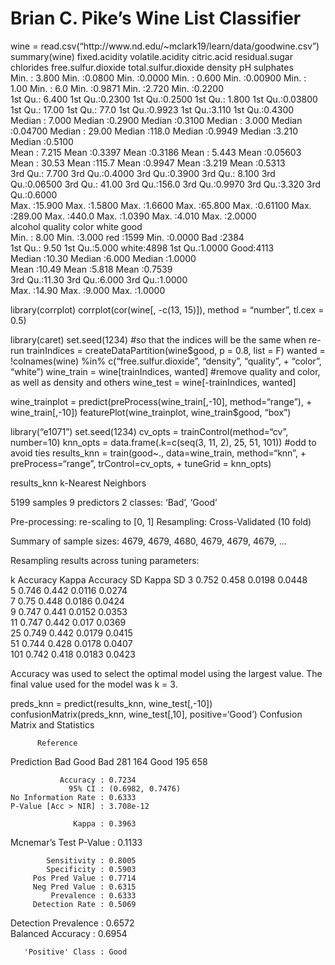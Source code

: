 Brian C. Pike's Wine List Classifier
========================================================

wine = read.csv("http://www.nd.edu/~mclark19/learn/data/goodwine.csv")
summary(wine)
 fixed.acidity    volatile.acidity  citric.acid     residual.sugar     chlorides       free.sulfur.dioxide total.sulfur.dioxide    density             pH          sulphates     
 Min.   : 3.800   Min.   :0.0800   Min.   :0.0000   Min.   : 0.600   Min.   :0.00900   Min.   :  1.00      Min.   :  6.0        Min.   :0.9871   Min.   :2.720   Min.   :0.2200  
 1st Qu.: 6.400   1st Qu.:0.2300   1st Qu.:0.2500   1st Qu.: 1.800   1st Qu.:0.03800   1st Qu.: 17.00      1st Qu.: 77.0        1st Qu.:0.9923   1st Qu.:3.110   1st Qu.:0.4300  
 Median : 7.000   Median :0.2900   Median :0.3100   Median : 3.000   Median :0.04700   Median : 29.00      Median :118.0        Median :0.9949   Median :3.210   Median :0.5100  
 Mean   : 7.215   Mean   :0.3397   Mean   :0.3186   Mean   : 5.443   Mean   :0.05603   Mean   : 30.53      Mean   :115.7        Mean   :0.9947   Mean   :3.219   Mean   :0.5313  
 3rd Qu.: 7.700   3rd Qu.:0.4000   3rd Qu.:0.3900   3rd Qu.: 8.100   3rd Qu.:0.06500   3rd Qu.: 41.00      3rd Qu.:156.0        3rd Qu.:0.9970   3rd Qu.:3.320   3rd Qu.:0.6000  
 Max.   :15.900   Max.   :1.5800   Max.   :1.6600   Max.   :65.800   Max.   :0.61100   Max.   :289.00      Max.   :440.0        Max.   :1.0390   Max.   :4.010   Max.   :2.0000  
    alcohol         quality        color          white          good     
 Min.   : 8.00   Min.   :3.000   red  :1599   Min.   :0.0000   Bad :2384  
 1st Qu.: 9.50   1st Qu.:5.000   white:4898   1st Qu.:1.0000   Good:4113  
 Median :10.30   Median :6.000                Median :1.0000              
 Mean   :10.49   Mean   :5.818                Mean   :0.7539              
 3rd Qu.:11.30   3rd Qu.:6.000                3rd Qu.:1.0000              
 Max.   :14.90   Max.   :9.000                Max.   :1.0000          

library(corrplot)
corrplot(cor(wine[, -c(13, 15)]), method = "number", tl.cex = 0.5)
 
library(caret)
set.seed(1234) #so that the indices will be the same when re-run
trainIndices = createDataPartition(wine$good, p = 0.8, list = F)
wanted = !colnames(wine) %in% c("free.sulfur.dioxide", "density", "quality",
+                                 "color", "white")
wine_train = wine[trainIndices, wanted] #remove quality and color, as well as density and others
wine_test = wine[-trainIndices, wanted]

wine_trainplot = predict(preProcess(wine_train[,-10], method="range"),
+                          wine_train[,-10])
featurePlot(wine_trainplot, wine_train$good, "box")

library("e1071")
set.seed(1234)
cv_opts = trainControl(method="cv", number=10)
knn_opts = data.frame(.k=c(seq(3, 11, 2), 25, 51, 101)) #odd to avoid ties
results_knn = train(good~., data=wine_train, method="knn",
+                     preProcess="range", trControl=cv_opts,
+                     tuneGrid = knn_opts) 

results_knn
k-Nearest Neighbors 

5199 samples
   9 predictors
   2 classes: 'Bad', 'Good' 

Pre-processing: re-scaling to [0, 1] 
Resampling: Cross-Validated (10 fold) 

Summary of sample sizes: 4679, 4679, 4680, 4679, 4679, 4679, ... 

Resampling results across tuning parameters:

  k    Accuracy  Kappa  Accuracy SD  Kappa SD
  3    0.752     0.458  0.0198       0.0448  
  5    0.746     0.442  0.0116       0.0274  
  7    0.75      0.448  0.0186       0.0424  
  9    0.747     0.441  0.0152       0.0353  
  11   0.747     0.442  0.017        0.0369  
  25   0.749     0.442  0.0179       0.0415  
  51   0.744     0.428  0.0178       0.0407  
  101  0.742     0.418  0.0183       0.0423  

Accuracy was used to select the optimal model using  the largest value.
The final value used for the model was k = 3. 


preds_knn = predict(results_knn, wine_test[,-10])
confusionMatrix(preds_knn, wine_test[,10], positive='Good')
Confusion Matrix and Statistics

          Reference
Prediction Bad Good
      Bad  281  164
      Good 195  658
                                          
               Accuracy : 0.7234          
                 95% CI : (0.6982, 0.7476)
    No Information Rate : 0.6333          
    P-Value [Acc > NIR] : 3.708e-12       
                                          
                  Kappa : 0.3963          
 Mcnemar's Test P-Value : 0.1133          
                                          
            Sensitivity : 0.8005          
            Specificity : 0.5903          
         Pos Pred Value : 0.7714          
         Neg Pred Value : 0.6315          
             Prevalence : 0.6333          
         Detection Rate : 0.5069          
   Detection Prevalence : 0.6572          
      Balanced Accuracy : 0.6954          
                                          
       'Positive' Class : Good            